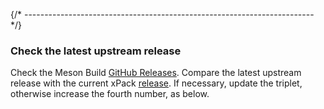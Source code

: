 

{/* ------------------------------------------------------------------------ */}

### Check the latest upstream release

Check the Meson Build [GitHub Releases](https://github.com/mesonbuild/meson/releases).
Compare the latest upstream release with the current xPack
[release](https://github.com/xpack-dev-tools/meson-build-xpack/releases).
If necessary, update the triplet, otherwise increase the fourth number,
as below.
